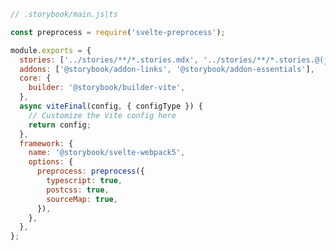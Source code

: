 ```js
// .storybook/main.js|ts

const preprocess = require('svelte-preprocess');

module.exports = {
  stories: ['../stories/**/*.stories.mdx', '../stories/**/*.stories.@(js|jsx|ts|tsx)'],
  addons: ['@storybook/addon-links', '@storybook/addon-essentials'],
  core: {
    builder: '@storybook/builder-vite',
  },
  async viteFinal(config, { configType }) {
    // Customize the Vite config here
    return config;
  },
  framework: {
    name: '@storybook/svelte-webpack5',
    options: {
      preprocess: preprocess({
        typescript: true,
        postcss: true,
        sourceMap: true,
      }),
    },
  },
};
```

